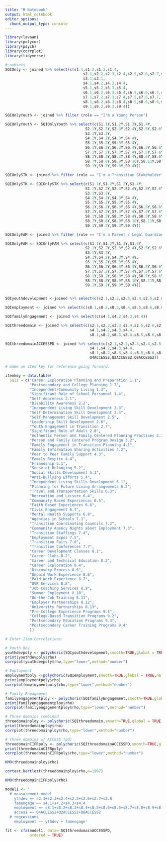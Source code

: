```yaml
---
title: "R Notebook"
output: html_notebook
editor_options: 
  chunk_output_type: console
---
```


```r
library(lavaan)
library(polycor)
library(psych)
library(corrplot)
library(tidyverse)
```


```r
# subsets
SQIOnly <- joined %>% select(c(s1.1,s1.2,s1.3,s1.4,
                                   s2.1,s2.2,s2.3,s2.4,s2.5,s2.6,s2.7,s2.8,
                                   s3.1,s3.1,
                                   s4.1,s4.2,s4.3,s4.4,
                                   s5.1,s5.2,s5.3,s5.4,
                                   s6.1,s6.2,s6.3,s6.4,s6.5,s6.6,s6.7,s6.8,
                                   s7.1,s7.2,s7.3,s7.4,s7.5,s7.6,s7.7,
                                   s8.1,s8.2,s8.3,s8.4,s8.5,s8.6,s8.6,s8.7,s8.8,s8.9,s8.10,s8.11,s8.12,s8.13,
                                   s9.1,s9.2,s9.3,s9.4))

SQIOnlyYouth <- joined %>% filter (role == "I'm a Young Person")

SQIOnlyYouth <- SQIOnlyYouth %>% select(c(S1.1Y,S1.2Y,S1.3Y,S1.4Y,
                                    S2.1Y,S2.2Y,S2.3Y,S2.4Y,S2.5Y,S2.6Y,S2.7Y,
                                    S3.1Y,S3.2Y,
                                    S4.1Y,S4.2Y,S4.3Y,S4.4Y,
                                    S5.1Y,S5.2Y,S5.3Y,S5.4Y,
                                    S6.1Y,S6.2Y,S6.3Y,S6.4Y,S6.5Y,S6.6Y,S6.7Y,S6.8Y,
                                    S7.1Y,S7.2Y,S7.3Y,S7.4Y,S7.5Y,S7.6Y,S7.7Y,
                                    S8.1Y,S8.2Y,S8.3Y,S8.4Y,S8.5Y,S8.6Y,
                                    S8.7Y,S8.8Y,S8.9Y,S8.10Y,S8.11Y,S8.12Y,S8.13Y,
                                    S9.1Y,S9.2Y,S9.3Y,S9.4Y))

SQIOnlySTK <- joined %>% filter (role == "I'm a Transition Stakeholder")

SQIOnlySTK <- SQIOnlySTK %>% select(c(S1.1Y,S1.2Y,S1.3Y,S1.4Y,
                                    S2.1Y,S2.2Y,S2.3Y,S2.4Y,S2.5Y,S2.6Y,S2.7Y,
                                    S3.1Y,S3.2Y,
                                    S4.1Y,S4.2Y,S4.3Y,S4.4Y,
                                    S5.1Y,S5.2Y,S5.3Y,S5.4Y,
                                    S6.1Y,S6.2Y,S6.3Y,S6.4Y,S6.5Y,S6.6Y,S6.7Y,S6.8Y,
                                    S7.1Y,S7.2Y,S7.3Y,S7.4Y,S7.5Y,S7.6Y,S7.7Y,
                                    S8.1Y,S8.2Y,S8.3Y,S8.4Y,S8.5Y,S8.6Y,
                                    S8.7Y,S8.8Y,S8.9Y,S8.10Y,S8.11Y,S8.12Y,S8.13Y,
                                    S9.1Y,S9.2Y,S9.3Y,S9.4Y))

SQIOnlyFAM <- joined %>% filter (role == "I'm a Parent / Legal Guardian")

SQIOnlyFAM <- SQIOnlyFAM %>% select(c(S1.1Y,S1.2Y,S1.3Y,S1.4Y,
                                    S2.1Y,S2.2Y,S2.3Y,S2.4Y,S2.5Y,S2.6Y,S2.7Y,
                                    S3.1Y,S3.2Y,
                                    S4.1Y,S4.2Y,S4.3Y,S4.4Y,
                                    S5.1Y,S5.2Y,S5.3Y,S5.4Y,
                                    S6.1Y,S6.2Y,S6.3Y,S6.4Y,S6.5Y,S6.6Y,S6.7Y,S6.8Y,
                                    S7.1Y,S7.2Y,S7.3Y,S7.4Y,S7.5Y,S7.6Y,S7.7Y,
                                    S8.1Y,S8.2Y,S8.3Y,S8.4Y,S8.5Y,S8.6Y,
                                    S8.7Y,S8.8Y,S8.9Y,S8.10Y,S8.11Y,S8.12Y,S8.13Y,
                                    S9.1Y,S9.2Y,S9.3Y,S9.4Y))


SQIyouthdevelopment <-joined %>% select(c(s2.1,s2.2,s2.3,s2.4,s2.5,s2.6,s2.7,s2.8))

SQIemployment <- joined %>% select(c(s8.1,s8.2,s8.3,s8.4,s8.5,s8.6,s8.6,s8.7,s8.8,s8.9,s8.10,s8.11,s8.12,s8.13))

SQIfamilyEngagement <- joined %>% select(c(s4.1,s4.2,s4.3,s4.4))

SQIthreedomain <- joined %>% select(c(s2.1,s2.2,s2.3,s2.4,s2.5,s2.6,s2.7,s2.8,
                                      s4.1,s4.2,s4.3,s4.4,
                                      s8.1,s8.2,s8.3,s8.4,s8.5,s8.6,s8.6,s8.7,s8.8,s8.9,s8.10,s8.11,s8.12,s8.13))

SQIthreedomainACCESSPD <- joined %>% select(c(s2.1,s2.2,s2.3,s2.4,s2.5,s2.6,s2.7,s2.8,
                                      s4.1,s4.2,s4.3,s4.4,
                                      s8.1,s8.2,s8.3,s8.4,s8.5,s8.6,s8.6,s8.7,s8.8,s8.9,s8.10,s8.11,s8.12,s8.13,
                                      Q4ACCESS2,Q2ACCESS2,Q8ACCESS2))

```

```r
# make an item key for reference going forward.

itemkey = data.table(
  SQIs = c("Career Exploration Planning and Preparation 1.1",
           "Postsecondary and College Planning 1.2",
           "Independent/Community Living 1.3",
           "Significant Role of School Personnel 1.4",
           "Self-Awareness 2.1",
           "Disability Awareness 2.2",
           "Independent Living Skill Development 2.3",
           "Self-Determination Skill Development 2.4",
           "Self-Management Skill Development 2.5",
           "Leadership Skill Development 2.6",
           "Youth Engagement in Transition 2.7",
           "Significant Role of Adult 2.8",
           "Authentic Person and Family Centered Planning Practices 3.1",
           "Person and Family Centered Program Design 3.2",
           "Family Engagement in Transition Planning 4.1",
           "Family Information Sharing Activities 4.2",
           "Peer to Peer Family Support 4.3",
           "Family Respite 4.4",
           "Friendship 5.1",
           "Sense of Belonging 5.2",
           "Social Skills Development 5.3",
           "Anti-Bullying Efforts 5.4",
           "Independent Living Skills Development 6.1",
           "Planning for Future Living Arrangements 6.2",
           "Travel and Transportation Skills 6.3",
           "Recreation and Leisure 6.4",
           "Community Based Experiences 6.5",
           "Faith Based Experiences 6.6",
           "Civic Engagement 6.7",
           "Mental Health Supports 6.8",
           "Agencies in Schools 7.1",
           "Transition Coordinating Councils 7.2",
           "Community Agency Nights about Employment 7.3",
           "Transition Staffings 7.4",
           "Employment Expos 7.5",
           "Transition Fairs 7.6",
           "Transition Conferences 7.7",
           "Career Development Classes 8.1",
           "Career Clubs 8.2",
           "Career and Technical Education 8.3",
           "Career Exploration 8.4",
           "Discovery Process 8.5",
           "Unpaid Work Experience 8.6",
           "Paid Work Experience 8.7",
           "OVR Services 8.8",
           "Job Coaching Services 8.9",
           "Summer Employment 8.10",
           "On-the-Job Training 8.11",
           "Employer Partnerships 8.12",
           "University Partnerships 8.13",
           "Pre-College Experience Programs 9.1",
           "College-Based Transition Programs 9.2",
           "Postsecondary Education Programs 9.3",
           "Postsecondary Career Training Programs 9.4"
           ))

```

```r

# Inter-Item Correlations:

# Youth Dev
youthdevpoly <- polychoric(SQIyouthdevelopment,smooth=TRUE,global = TRUE,na.rm = TRUE, delete = TRUE)
print(youthdevpoly$rho)
corrplot(youthdevpoly$rho,type="lower",method="number")

# Employment
employmentpoly <-polychoric(SQIemployment,smooth=TRUE,global = TRUE,na.rm = TRUE, delete = TRUE)
print(employmentpoly$rho)
corrplot(employmentpoly$rho,type="lower",method="number")

# Family Engagement
familyengagementploy <- polychoric(SQIfamilyEngagement,smooth=TRUE,global = TRUE,na.rm = TRUE, delete = TRUE)
print(familyengagementploy$rho)
corrplot(familyengagementploy$rho,type="lower",method="number")

# Three domains combined
threedomainploy <- polychoric(SQIthreedomain,smooth=TRUE,global = TRUE,na.rm = TRUE, delete = TRUE)
print(threedomainploy$rho)
corrplot(threedomainploy$rho,type="lower",method="number")

# three domains w/ ACCESS (pd)
threedomainCIFRpoly <- polychoric(SQIthreedomainACCESSPD,smooth=TRUE,global = TRUE, na.rm = TRUE, delete = TRUE)
print(threedomainCIFRpoly)
corrplot(threedomainCIFRpoly$rho,type="lower",method="number")

KMO(threedomainploy$rho)

cortest.bartlett(threedomainploy$rho,n=1997)

KMO(threedomainCIFRpoly$rho)

```

```r
model1 <- '
  # measurement model
    ythdev =~ s2.1+s2.3+s2.4+s2.5+s2.6+s2.7+s2.8
    famengage =~ s4.1+s4.2+s4.3+s4.4
    employment =~ s8.1+s8.2+s8.3+s8.4+s8.5+s8.6+s8.6+s8.7+s8.8+s8.9+s8.10+s8.11+s8.12+s8.13
    access =~ Q4ACCESS2+Q2ACCESS2+Q8ACCESS2
  # regressions
    employment ~~ ythdev + famengage'

fit <- cfa(model1, data= SQIthreedomainACCESSPD,
           ordered = TRUE)



```

